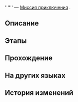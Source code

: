 {{Дополнить|Диалоги.}}
{{Миссия Инфобокс
|id              = 4010138
|Название        = 
|Изображение     = Миссия Освоения .png
|Тип             = Миссия приключения
|События         = 
|Глава           = 
|Условия         = 
* Достигните [[Уровень Освоения|Уровня Освоения]] 14
* Завершена [[Миссия Освоения]] ''[[Долгое ожидание лезвия клинка]]''
|Персонажи       = Первопроходец
|СтартЛокация    = <!--стартовая локация-->
|Мир             = <!--стартовый мир-->
|Локации         = <!--стартовая локация-->
|Предыдущая      = 
|Следующая       = 
|Награды         = Bottled Soda*15; Snapper Jam Appetizer*15
}}
'''''' — [[Миссия приключения]]<!--в [мире]-->.

==Описание==
{{Описание|<!--официальное описание из Перекрёстка судеб-->}}

==Этапы==


==Прохождение==
{{Дополнить}}


{{Диалог Конец}}

==На других языках==
{{На других языках
|en   = 
|zhs  = 
|zht  = 
|ja   = 
|ko   = 
|es   = 
|fr   = 
|ru   = 
|th   = 
|vi   = 
|de   = 
|id   = 
|pt   = 
}}

==История изменений==
{{История изменений|2.7}}

